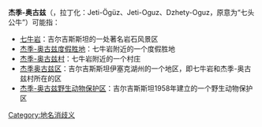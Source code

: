 '''杰季-奥古兹'''（{{lang-ky|Жети-өгүз}}，拉丁化：Jeti-Ögüz、Jeti-Oguz、Dzhety-Oguz，原意为“七头公牛”）可能指：

* [[七牛岩|七牛岩]]：吉尔吉斯斯坦的一处著名岩石风景区
* [[杰季-奥古兹度假胜地|杰季-奥古兹度假胜地]]：七牛岩附近的一个度假胜地
* [[杰季-奥古兹村|杰季-奥古兹村]]：七牛岩附近的一个村庄
* [[杰季奥古兹区|杰季奥古兹区]]：吉尔吉斯斯坦伊塞克湖州的一个地区，即七牛岩和杰季-奥古兹村所在的区
* [[杰季-奥古兹野生动物保护区|杰季-奥古兹野生动物保护区]]：吉尔吉斯斯坦1958年建立的一个野生动物保护区

{{disambiguation}}

[[Category:地名消歧义|Category:地名消歧义]]